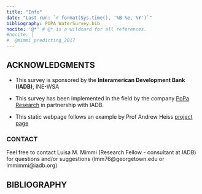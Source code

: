 ```yaml
---
title: "Info"
date: "Last run: `r format(Sys.time(), '%B %e, %Y')`"
bibliography: POPA_WaterSurvey.bib
nocite: '@*' # @* is a wildcard for all references.
#nocite: |
#  @mimmi_predicting_2017
---
```


 
## ACKNOWLEDGMENTS
+ This survey is sponsored by the **Interamerican Development Bank (IADB)**, INE-WSA 

+ This survey has been implemented in the field by the company [PoPa Research](http://www.poparesearch.com/) in partnership with IADB. 

+ This static webpage follows an example by Prof Andrew Heiss [project page](https://stats.andrewheiss.com/donors-ngo-restrictions/index.html)


<!-- ## This static website -->
<!-- This is a static webpage created to share insights from the survey on Brazil WSS Operators. (Raw survey responses are confidential). Its purpose is to...  -->


### CONTACT
Feel free to contact Luisa M. Mimmi (Research Fellow - consultant at IADB) for questions and/or suggestions  (lmm76@georgetown.edu or lmmimmi@iadb.org)  



## BIBLIOGRAPHY





